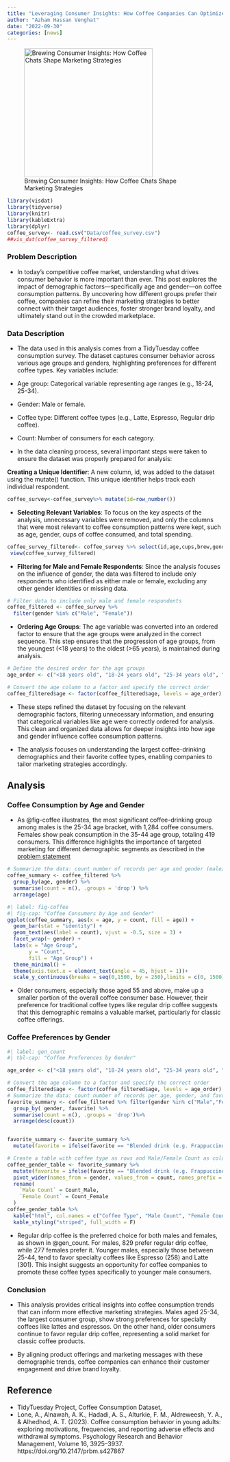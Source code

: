 ```yaml
---
title: "Leveraging Consumer Insights: How Coffee Companies Can Optimize Marketing Strategies Based on Age and Gender Preferences"
author: "Azham Hassan Venghat"
date: "2022-09-30"
categories: [news]
---
```


![Brewing Consumer Insights: How Coffee Chats Shape Marketing Strategies](image.png){width=300}

```r
library(visdat)
library(tidyverse)
library(knitr)
library(kableExtra)
library(dplyr)
coffee_survey<- read.csv("Data/coffee_survey.csv")
##vis_dat(coffee_survey_filtered)
```

### Problem Description
- In today’s competitive coffee market, understanding what drives consumer behavior is more important than ever. This post explores the impact of demographic factors—specifically age and gender—on coffee consumption patterns. By uncovering how different groups prefer their coffee, companies can refine their marketing strategies to better connect with their target audiences, foster stronger brand loyalty, and ultimately stand out in the crowded marketplace.

### Data Description
- The data used in this analysis comes from a TidyTuesday coffee consumption survey. The dataset captures consumer behavior across various age groups and genders, highlighting preferences for different coffee types. Key variables include:

- Age group: Categorical variable representing age ranges (e.g., 18-24, 25-34).
- Gender: Male or female.
- Coffee type: Different coffee types (e.g., Latte, Espresso, Regular drip coffee).
- Count: Number of consumers for each category.

- In the data cleaning process, several important steps were taken to ensure the dataset was properly prepared for analysis:

**Creating a Unique Identifier**: A new column, id, was added to the dataset using the mutate() function. This unique identifier helps track each individual respondent.
```r
coffee_survey<-coffee_survey%>% mutate(id=row_number())
```
- **Selecting Relevant Variables**: To focus on the key aspects of the analysis, unnecessary variables were removed, and only the columns that were most relevant to coffee consumption patterns were kept, such as age, gender, cups of coffee consumed, and total spending.
```r
coffee_survey_filtered<- coffee_survey %>% select(id,age,cups,brew,gender,purchase,total_spend,spent_equipment)
 view(coffee_survey_filtered)
```

- **Filtering for Male and Female Respondents**: Since the analysis focuses on the influence of gender, the data was filtered to include only respondents who identified as either male or female, excluding any other gender identities or missing data.
```r
# Filter data to include only male and female respondents
coffee_filtered <- coffee_survey %>%
  filter(gender %in% c("Male", "Female"))
```

- **Ordering Age Groups**: The age variable was converted into an ordered factor to ensure that the age groups were analyzed in the correct sequence. This step ensures that the progression of age groups, from the youngest (<18 years) to the oldest (>65 years), is maintained during analysis.
```r
# Define the desired order for the age groups
age_order <- c("<18 years old", "18-24 years old", "25-34 years old", "35-44 years old", "45-54 years old", "55-64 years old", ">65 years old")

# Convert the age column to a factor and specify the correct order
coffee_filtered$age <- factor(coffee_filtered$age, levels = age_order)

```

- These steps refined the dataset by focusing on the relevant demographic factors, filtering unnecessary information, and ensuring that categorical variables like age were correctly ordered for analysis. This clean and organized data allows for deeper insights into how age and gender influence coffee consumption patterns.

- The analysis focuses on understanding the largest coffee-drinking demographics and their favorite coffee types, enabling companies to tailor marketing strategies accordingly.

## Analysis

### Coffee Consumption by Age and Gender
- As  @fig-coffee illustrates, the most significant coffee-drinking group among males is the 25-34 age bracket, with 1,284 coffee consumers. Females show peak consumption in the 35-44 age group, totaling 419 consumers. This difference highlights the importance of targeted marketing for different demographic segments as described in the [problem statement](### Problem Description) 


```r

# Summarize the data: count number of records per age and gender (male/female only)
coffee_summary <- coffee_filtered %>%
  group_by(age, gender) %>%
  summarise(count = n(), .groups = 'drop') %>%
  arrange(age)
```

```r
#| label: fig-coffee
#| fig-cap: "Coffee Consumers by Age and Gender"
ggplot(coffee_summary, aes(x = age, y = count, fill = age)) +
  geom_bar(stat = "identity") +
  geom_text(aes(label = count), vjust = -0.5, size = 3) +
  facet_wrap(~ gender) +
  labs(x = "Age Group",
       y = "Count",
       fill = "Age Group") +
  theme_minimal() +
  theme(axis.text.x = element_text(angle = 45, hjust = 1))+
  scale_y_continuous(breaks = seq(0,1500, by = 250),limits = c(0, 1500))
```
- Older consumers, especially those aged 55 and above, make up a smaller portion of the overall coffee consumer base. However, their preference for traditional coffee types like regular drip coffee suggests that this demographic remains a valuable market, particularly for classic coffee offerings.

### Coffee Preferences by Gender

```r
#| label: gen_count
#| tbl-cap: "Coffee Preferences by Gender"

age_order <- c("<18 years old", "18-24 years old", "25-34 years old", "35-44 years old", "45-54 years old", "55-64 years old", ">65 years old")

# Convert the age column to a factor and specify the correct order
coffee_filtered$age <- factor(coffee_filtered$age, levels = age_order)
# Summarize the data: count number of records per age, gender, and favorite
favorite_summary <- coffee_filtered %>% filter(gender %in% c("Male","Female")) %>% 
  group_by( gender, favorite) %>%
  summarise(count = n(), .groups = 'drop')%>% 
  arrange(desc(count))


favorite_summary <- favorite_summary %>%
  mutate(favorite = ifelse(favorite == "Blended drink (e.g. Frappuccino)", "Blended drink", favorite))

# Create a table with coffee type as rows and Male/Female Count as columns
coffee_gender_table <- favorite_summary %>%
  mutate(favorite = ifelse(favorite == "Blended drink (e.g. Frappuccino)", "Blended drink", favorite)) %>%
  pivot_wider(names_from = gender, values_from = count, names_prefix = "Count_") %>%
  rename(
    `Male Count` = Count_Male,
    `Female Count` = Count_Female
  )
coffee_gender_table %>%
  kable("html", col.names = c("Coffee Type", "Male Count", "Female Count"), caption = "Coffee Preferences by Gender") %>%
  kable_styling("striped", full_width = F)
```

- Regular drip coffee is the preferred choice for both males and females, as shown in @gen_count. For males, 829 prefer regular drip coffee, while 277 females prefer it. Younger males, especially those between 25-44, tend to favor specialty coffees like Espresso (258) and Latte (301). This insight suggests an opportunity for coffee companies to promote these coffee types specifically to younger male consumers.

### Conclusion
- This analysis provides critical insights into coffee consumption trends that can inform more effective marketing strategies. Males aged 25-34, the largest consumer group, show strong preferences for specialty coffees like lattes and espressos. On the other hand, older consumers continue to favor regular drip coffee, representing a solid market for classic coffee products.

- By aligning product offerings and marketing messages with these demographic trends, coffee companies can enhance their customer engagement and drive brand loyalty.

## Reference
 - TidyTuesday Project, Coffee Consumption Dataset,
 - Lone, A., Alnawah, A. K., Hadadi, A. S., Alturkie, F. M., Aldreweesh, Y. A., & Alhedhod, A. T. (2023). Coffee consumption behavior in young adults: exploring motivations, frequencies, and reporting adverse effects and withdrawal symptoms. Psychology Research and Behavior Management, Volume 16, 3925–3937. https://doi.org/10.2147/prbm.s427867



